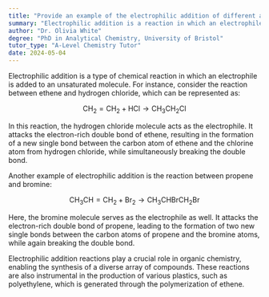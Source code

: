 ```yaml
---
title: "Provide an example of the electrophilic addition of different alkenes"
summary: "Electrophilic addition is a reaction in which an electrophile is added to an unsaturated molecule. For example, the reaction between ethene and hydrogen chloride can be represented as follows:"
author: "Dr. Olivia White"
degree: "PhD in Analytical Chemistry, University of Bristol"
tutor_type: "A-Level Chemistry Tutor"
date: 2024-05-04
---
```


Electrophilic addition is a type of chemical reaction in which an electrophile is added to an unsaturated molecule. For instance, consider the reaction between ethene and hydrogen chloride, which can be represented as:

$$
\text{CH}_2=\text{CH}_2 + \text{HCl} \rightarrow \text{CH}_3\text{CH}_2\text{Cl}
$$

In this reaction, the hydrogen chloride molecule acts as the electrophile. It attacks the electron-rich double bond of ethene, resulting in the formation of a new single bond between the carbon atom of ethene and the chlorine atom from hydrogen chloride, while simultaneously breaking the double bond.

Another example of electrophilic addition is the reaction between propene and bromine:

$$
\text{CH}_3\text{CH}=\text{CH}_2 + \text{Br}_2 \rightarrow \text{CH}_3\text{CHBrCH}_2\text{Br}
$$

Here, the bromine molecule serves as the electrophile as well. It attacks the electron-rich double bond of propene, leading to the formation of two new single bonds between the carbon atoms of propene and the bromine atoms, while again breaking the double bond.

Electrophilic addition reactions play a crucial role in organic chemistry, enabling the synthesis of a diverse array of compounds. These reactions are also instrumental in the production of various plastics, such as polyethylene, which is generated through the polymerization of ethene.
    